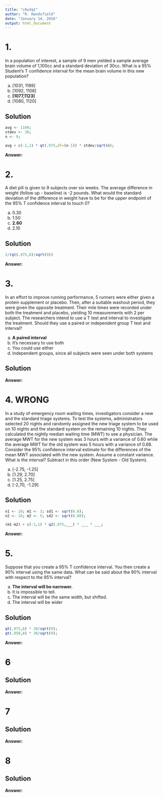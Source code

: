```yaml
---
title: "c6w3q1"
author: "R. Handsfield"
date: "January 14, 2016"
output: html_document
---
```


# 1.
In a population of interest, a sample of 9 men yielded a sample average brain volume of 1,100cc and a standard deviation of 30cc. What is a 95% Student's T confidence interval for the mean brain volume in this new population?

a) [1031, 1169]
b) [1092, 1108]
c) __[1077,1123]__
d) [1080, 1120] 

## Solution
```r
avg <- 1100;
stdev <- 30;
n <- 9;

avg + c(-1,1) * qt(.975,df=(n-1)) * stdev/sqrt(n);
```


__Answer: __

# 2.
A diet pill is given to 9 subjects over six weeks. The average difference in weight (follow up - baseline) is -2 pounds. What would the standard deviation of the difference in weight have to be for the upper endpoint of the 95% T confidence interval to touch 0?

a) 0.30
b) 1.50
c) __2.60__
d) 2.10

## Solution
```r
2/(qt(.975,8)/sqrt(9))
```


__Answer: __

# 3.
In an effort to improve running performance, 5 runners were either given a protein supplement or placebo. Then, after a suitable washout period, they were given the opposite treatment. Their mile times were recorded under both the treatment and placebo, yielding 10 measurements with 2 per subject. The researchers intend to use a T test and interval to investigate the treatment. Should they use a paired or independent group T test and interval?

a) __A paired interval__
b) It's necessary to use both
c) You could use either
d) Independent groups, since all subjects were seen under both systems


## Solution

__Answer: __

# 4. WRONG
In a study of emergency room waiting times, investigators consider a new and the standard triage systems. To test the systems, administrators selected 20 nights and randomly assigned the new triage system to be used on 10 nights and the standard system on the remaining 10 nights. They calculated the nightly median waiting time (MWT) to see a physician. The average MWT for the new system was 3 hours with a variance of 0.60 while the average MWT for the old system was 5 hours with a variance of 0.68. Consider the 95% confidence interval estimate for the differences of the mean MWT associated with the new system. Assume a constant variance. What is the interval? Subtract in this order (New System - Old System).

a) [-2.75, -1.25]
b) [1.29, 2.70]
c) [1.25, 2.75]
d) [-2,70, -1.29]

## Solution
```r
n1 <- 10; m1 <- 3; sd1 <- sqrt(0.6);
n2 <- 10; m2 <- 5; sd2 <- sqrt(0.68);

(m1-m2) + c(-1,1) * q2(.975,___) * ___ * ___;
```


__Answer: __

# 5.
Suppose that you create a 95% T confidence interval. You then create a 90% interval using the same data. What can be said about the 90% interval with respect to the 95% interval?

a) __The interval will be narrower.__
b) It is impossible to tell.
c) The interval will be the same width, but shifted.
d) The interval will be wider

## Solution
```r
qt(.975,8) * 30/sqrt(9);
qt(.950,8) * 30/sqrt(9);
```


__Answer: __

# 6

## Solution

__Answer: __

# 7

## Solution

__Answer: __

# 8

## Solution

__Answer: __

